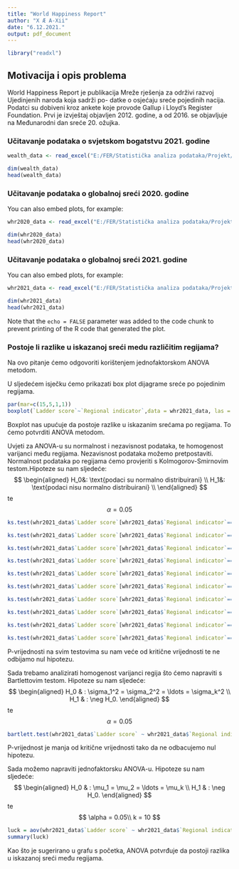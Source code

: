 ```yaml
---
title: "World Happiness Report"
author: "X Æ A-Xii"
date: "6.12.2021."
output: pdf_document
---
```

```r

library("readxl")
```
## Motivacija i opis problema
World Happiness Report je publikacija Mreže rješenja za održivi razvoj Ujedinjenih naroda koja sadrži po-
datke o osjećaju sreće pojedinih nacija. Podatci su dobiveni kroz ankete koje provode Gallup i Lloyd’s
Register Foundation. Prvi je izvještaj objavljen 2012. godine, a od 2016. se objavljuje na Međunarodni dan
sreće 20. ožujka.

### Učitavanje podataka o svjetskom bogatstvu 2021. godine

```r
wealth_data <- read_excel("E:/FER/Statistička analiza podataka/Projekt/files/credit_suisse_global_wealth_databook_2021_table_31.xlsx")

dim(wealth_data)
head(wealth_data)
```


### Učitavanje podataka o globalnoj sreći 2020. godine

You can also embed plots, for example:

```r
whr2020_data <- read_excel("E:/FER/Statistička analiza podataka/Projekt/files/WHR_2020.xlsx")

dim(whr2020_data)
head(whr2020_data)
```

### Učitavanje podataka o globalnoj sreći 2021. godine

You can also embed plots, for example:

```r
whr2021_data <- read_excel("E:/FER/Statistička analiza podataka/Projekt/files/WHR_2021.xlsx")

dim(whr2021_data)
head(whr2021_data)
```

Note that the `echo = FALSE` parameter was added to the code chunk to prevent printing of the R code that generated the plot.


### Postoje li razlike u iskazanoj sreći medu različitim regijama?

Na ovo pitanje ćemo odgovoriti korištenjem jednofaktorskom ANOVA metodom.
  

U sljedećem isječku ćemo prikazati box plot dijagrame sreće po pojedinim regijama.

```r

par(mar=c(15,5,1,1))
boxplot(`Ladder score`~`Regional indicator`,data = whr2021_data, las = 2, xlab = "" )

```

Boxplot nas upućuje da postoje razlike u iskazanim srećama po regijama.
To ćemo potvrditi ANOVA metodom.

Uvjeti za ANOVA-u su normalnost i nezavisnost podataka, te homogenost varijanci među regijama.
Nezavisnost podataka možemo pretpostaviti. 
Normalnost podataka po regijama ćemo provjeriti s Kolmogorov-Smirnovim testom.Hipoteze su nam sljedeće:
$$ \begin{aligned}
H_0&: \text{podaci su normalno distribuirani} \\
H_1&: \text{podaci nisu normalno distribuirani} \\
\end{aligned} $$
te $$ \alpha = 0.05 $$
```r

ks.test(whr2021_data$`Ladder score`[whr2021_data$`Regional indicator`=='Central and Eastern Europe'], "pnorm", mean(whr2021_data$`Ladder score`[whr2021_data$`Regional indicator`=='Central and Eastern Europe']),sd(whr2021_data$`Ladder score`[whr2021_data$`Regional indicator`=='Central and Eastern Europe']))

ks.test(whr2021_data$`Ladder score`[whr2021_data$`Regional indicator`=='Commonwealth of Independent States'], "pnorm", mean(whr2021_data$`Ladder score`[whr2021_data$`Regional indicator`=='Commonwealth of Independent States']),sd(whr2021_data$`Ladder score`[whr2021_data$`Regional indicator`=='Commonwealth of Independent States']))

ks.test(whr2021_data$`Ladder score`[whr2021_data$`Regional indicator`=='East Asia'], "pnorm", mean(whr2021_data$`Ladder score`[whr2021_data$`Regional indicator`=='East Asia']),sd(whr2021_data$`Ladder score`[whr2021_data$`Regional indicator`=='East Asia']))

ks.test(whr2021_data$`Ladder score`[whr2021_data$`Regional indicator`=='Latin America and Caribbean'], "pnorm", mean(whr2021_data$`Ladder score`[whr2021_data$`Regional indicator`=='Latin America and Caribbean']),sd(whr2021_data$`Ladder score`[whr2021_data$`Regional indicator`=='Latin America and Caribbean']))

ks.test(whr2021_data$`Ladder score`[whr2021_data$`Regional indicator`=='Middle East and North Africa'], "pnorm", mean(whr2021_data$`Ladder score`[whr2021_data$`Regional indicator`=='Middle East and North Africa']),sd(whr2021_data$`Ladder score`[whr2021_data$`Regional indicator`=='Middle East and North Africa']))

ks.test(whr2021_data$`Ladder score`[whr2021_data$`Regional indicator`=='North America and ANZ'], "pnorm", mean(whr2021_data$`Ladder score`[whr2021_data$`Regional indicator`=='North America and ANZ']),sd(whr2021_data$`Ladder score`[whr2021_data$`Regional indicator`=='North America and ANZ']))

ks.test(whr2021_data$`Ladder score`[whr2021_data$`Regional indicator`=='South Asia'], "pnorm", mean(whr2021_data$`Ladder score`[whr2021_data$`Regional indicator`=='South Asia']),sd(whr2021_data$`Ladder score`[whr2021_data$`Regional indicator`=='South Asia']))

ks.test(whr2021_data$`Ladder score`[whr2021_data$`Regional indicator`=='Southeast Asia'], "pnorm", mean(whr2021_data$`Ladder score`[whr2021_data$`Regional indicator`=='Southeast Asia']),sd(whr2021_data$`Ladder score`[whr2021_data$`Regional indicator`=='Southeast Asia']))

ks.test(whr2021_data$`Ladder score`[whr2021_data$`Regional indicator`=='Sub-Saharan Africa'], "pnorm", mean(whr2021_data$`Ladder score`[whr2021_data$`Regional indicator`=='Sub-Saharan Africa']),sd(whr2021_data$`Ladder score`[whr2021_data$`Regional indicator`=='Sub-Saharan Africa']))

ks.test(whr2021_data$`Ladder score`[whr2021_data$`Regional indicator`=='Western Europe'], "pnorm", mean(whr2021_data$`Ladder score`[whr2021_data$`Regional indicator`=='Western Europe']),sd(whr2021_data$`Ladder score`[whr2021_data$`Regional indicator`=='Western Europe']))

```
P-vrijednosti na svim testovima su nam veće od kritične vrijednosti te ne odbijamo nul hipotezu.

Sada trebamo analizirati homogenost varijanci regija što ćemo napraviti s Bartlettovim testom. Hipoteze su nam sljedeće:
$$ \begin{aligned}
  H_0 & : \sigma_1^2 = \sigma_2^2 = \ldots = \sigma_k^2 \\
  H_1 & : \neg H_0.
\end{aligned} $$
te $$ \alpha = 0.05 $$

```r
bartlett.test(whr2021_data$`Ladder score` ~ whr2021_data$`Regional indicator`)
```
P-vrijednost je manja od kritične vrijednosti tako da ne odbacujemo nul hipotezu.

Sada možemo napraviti jednofaktorsku ANOVA-u. Hipoteze su nam sljedeće:
$$ \begin{aligned}
  H_0 & : \mu_1 = \mu_2 = \ldots = \mu_k \\
  H_1 & : \neg H_0.
\end{aligned} $$
te $$ 
  \alpha = 0.05\\
  k = 10
 $$
```r
luck = aov(whr2021_data$`Ladder score` ~ whr2021_data$`Regional indicator`)
summary(luck)
```
Kao što je sugerirano u grafu s početka, ANOVA potvrđuje da postoji razlika u iskazanoj sreći među regijama.